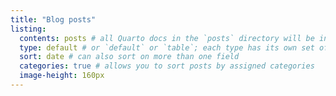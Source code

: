 ```yaml
---
title: "Blog posts"
listing: 
  contents: posts # all Quarto docs in the `posts` directory will be included on your listing page
  type: default # or `default` or `table`; each type has its own set of yaml options to include
  sort: date # can also sort on more than one field
  categories: true # allows you to sort posts by assigned categories 
  image-height: 160px
---
```

